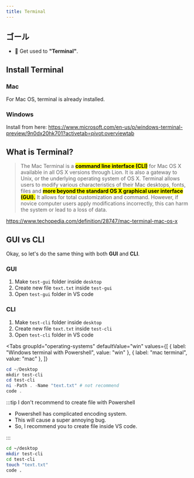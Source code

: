 ```yaml
---
title: Terminal
---
```



## ゴール

- 🖖 Get used to **"Terminal"**.

## Install Terminal

### Mac

For Mac OS, terminal is already installed.

### Windows

Install from here:
https://www.microsoft.com/en-us/p/windows-terminal-preview/9n0dx20hk701?activetab=pivot:overviewtab

## What is Terminal?

> The Mac Terminal is a <mark>**command line interface (CLI)**</mark> for Mac OS X available in all OS X versions through Lion. It is also a gateway to Unix, or the underlying operating system of OS X. Terminal allows users to modify various characteristics of their Mac desktops, fonts, files and <mark>**more beyond the standard OS X graphical user interface (GUI).**</mark> It allows for total customization and command. However, if novice computer users apply modifications incorrectly, this can harm the system or lead to a loss of data.

https://www.techopedia.com/definition/28747/mac-terminal-mac-os-x

## GUI vs CLI

Okay, so let's do the same thing with both **GUI** and **CLI**.

### GUI

1. Make `test-gui` folder inside `desktop`
2. Create new file `text.txt` inside `test-gui`
3. Open `test-gui` folder in VS code

### CLI

1. Make `test-cli` folder inside `desktop`
2. Create new file `text.txt` inside `test-cli`
3. Open `test-cli` folder in VS code

<Tabs
  groupId="operating-systems"
  defaultValue="win"
  values={[
    { label: "Windows terminal with Powershell", value: "win" },
    { label: "mac terminal", value: "mac" },
  ]}
>
<TabItem value="win">

```powershell title="terminal"
cd ~/Desktop
mkdir test-cli
cd test-cli
ni -Path . -Name "text.txt" # not recommend
code .
```

:::tip I don't recommend to create file with Powershell

- Powershell has complicated encoding system.
- This will cause a super annoying bug.
- So, I recommend you to create file inside VS code.

:::

</TabItem>
<TabItem value="mac">

```bash title="terminal"
cd ~/desktop
mkdir test-cli
cd test-cli
touch "text.txt"
code .
```

</TabItem>
</Tabs>
